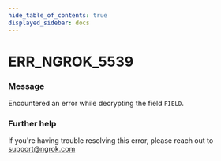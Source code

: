 ```yaml
---
hide_table_of_contents: true
displayed_sidebar: docs
---
```



# ERR_NGROK_5539

### Message

Encountered an error while decrypting the field `FIELD`.

<ErrorDetails error="err_ngrok_5539" />

### Further help

If you're having trouble resolving this error, please reach out to [support@ngrok.com](mailto:support@ngrok.com?subject=Help%20with%20ERR_NGROK_5539)
